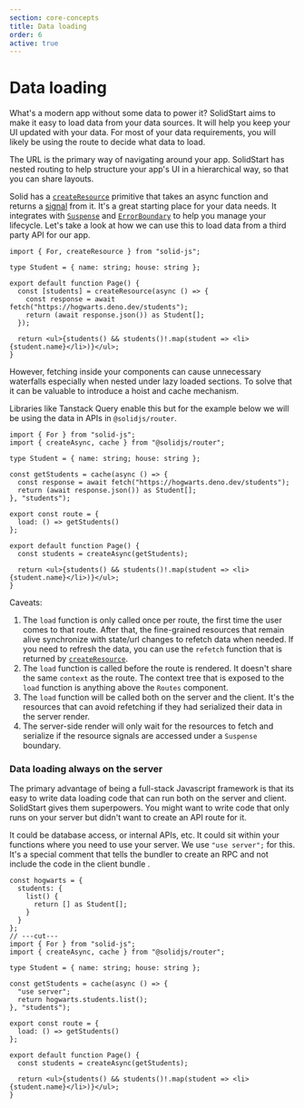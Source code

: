 ```yaml
---
section: core-concepts
title: Data loading
order: 6
active: true
---
```


# Data loading

What's a modern app without some data to power it? SolidStart aims to make it easy to load data from your data sources. It will help you keep your UI updated with your data. For most of your data requirements, you will likely be using the route to decide what data to load.

The URL is the primary way of navigating around your app. SolidStart has nested routing to help structure your app's UI in a hierarchical way, so that you can share layouts.

Solid has a [`createResource`][createResource] primitive that takes an async function and returns a [signal][signal] from it. It's a great starting place for your data needs. It integrates with [`Suspense`][Suspense] and [`ErrorBoundary`][ErrorBoundary] to help you manage your lifecycle. Let's take a look at how we can use this to load data from a third party API for our app.

```tsx twoslash {6-9}
import { For, createResource } from "solid-js";

type Student = { name: string; house: string };

export default function Page() {
  const [students] = createResource(async () => {
    const response = await fetch("https://hogwarts.deno.dev/students");
    return (await response.json()) as Student[];
  });

  return <ul>{students() && students()!.map(student => <li>{student.name}</li>)}</ul>;
}
```

However, fetching inside your components can cause unnecessary waterfalls especially when nested under lazy loaded sections. To solve that it can be valuable to introduce a hoist and cache mechanism.

Libraries like Tanstack Query enable this but for the example below we will be using the data in APIs in `@solidjs/router`.

```tsx twoslash filename="/routes/students.tsx" {6, 9, 12}
import { For } from "solid-js";
import { createAsync, cache } from "@solidjs/router";

type Student = { name: string; house: string };

const getStudents = cache(async () => {
  const response = await fetch("https://hogwarts.deno.dev/students");
  return (await response.json()) as Student[];
}, "students");

export const route = {
  load: () => getStudents()
};

export default function Page() {
  const students = createAsync(getStudents);

  return <ul>{students() && students()!.map(student => <li>{student.name}</li>)}</ul>;
}
```

Caveats:

1. The `load` function is only called once per route, the first time the user comes to that route. After that, the fine-grained resources that remain alive synchronize with state/url changes to refetch data when needed. If you need to refresh the data, you can use the `refetch` function that is returned by [`createResource`][createresource].
2. The `load` function is called before the route is rendered. It doesn't share the same `context` as the route. The context tree that is exposed to the `load` function is anything above the `Routes` component.
3. The `load` function will be called both on the server and the client. It's the resources that can avoid refetching if they had serialized their data in the server render.
4. The server-side render will only wait for the resources to fetch and serialize if the resource signals are accessed under a `Suspense` boundary.

### Data loading always on the server

The primary advantage of being a full-stack Javascript framework is that its easy to write data loading code that can run both on the server and client. SolidStart gives them superpowers. You might want to write code that only runs on your server but didn't want to create an API route for it.

It could be database access, or internal APIs, etc. It could sit within your functions where you need to use your server. We use `"use server";` for this. It's a special comment that tells the bundler to create an RPC and not include the code in the client bundle .

```tsx twoslash filename="/routes/students.tsx" {7}
const hogwarts = {
  students: {
    list() {
      return [] as Student[];
    }
  }
};
// ---cut---
import { For } from "solid-js";
import { createAsync, cache } from "@solidjs/router";

type Student = { name: string; house: string };

const getStudents = cache(async () => {
  "use server";
  return hogwarts.students.list();
}, "students");

export const route = {
  load: () => getStudents()
};

export default function Page() {
  const students = createAsync(getStudents);

  return <ul>{students() && students()!.map(student => <li>{student.name}</li>)}</ul>;
}
```

[createResource]: https://www.solidjs.com/docs/latest/api#createresource
[signal]: https://www.solidjs.com/docs/latest/api#createsignal
[Suspense]: https://www.solidjs.com/docs/latest/api#suspense
[ErrorBoundary]: https://www.solidjs.com/docs/latest/api#errorboundary
[Actions]: /core-concepts/actions
